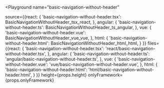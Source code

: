 

<Playground
  name="basic-navigation-without-header"
  
  source={{react: {
             'basic-navigation-without-header.tsx': BasicNavigationWithoutHeader_tsx_react,
           },
           angular: {
             'basic-navigation-without-header.ts': BasicNavigationWithoutHeader_ts_angular,
           },
           vue: {
             'basic-navigation-without-header.vue': BasicNavigationWithoutHeader_vue_vue,
           },
           html: {
             'basic-navigation-without-header.html': BasicNavigationWithoutHeader_html_html,
           }
}}
  files={{react: {
            'basic-navigation-without-header.tsx': 'react/basic-navigation-without-header.tsx',
          },
          angular: {
            'basic-navigation-without-header.ts': 'angular/basic-navigation-without-header.ts',
          },
          vue: {
            'basic-navigation-without-header.vue': 'vue/basic-navigation-without-header.vue',
          },
          html: {
            'basic-navigation-without-header.html': 'html/basic-navigation-without-header.html',
          }
}}
  height={props.height}
  onlyFramework={props.onlyFramework}
></Playground>
